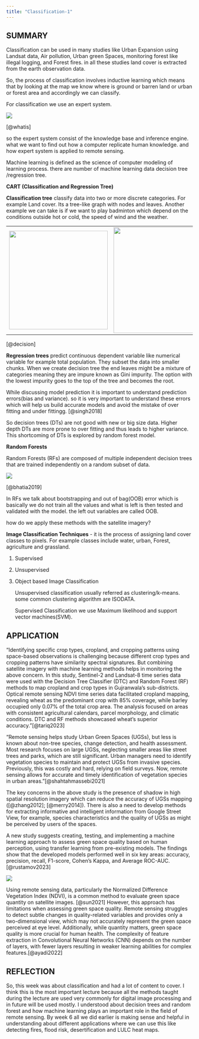 ```yaml
---
title: "Classification-1"
---
```


## SUMMARY

Classification can be used in many studies like Urban Expansion using Landsat data, Air pollution, Urban green Spaces, monitoring forest like illegal logging, and Forest fires. in all these studies land cover is extracted from the earth observation data.

So, the process of classification involves inductive learning which means that by looking at the map we know where is ground or barren land or urban or forest area and accordingly we can classify.

For classification we use an expert system.

![](images/main-qimg-a63e873b68b7d220020991140f0a896c-lq.jpg)

[@whatis]

so the expert system consist of the knowledge base and inference engine. what we want to find out how a computer replicate human knowledge. and how expert system is applied to remote sensing.

Machine learning is defined as the science of computer modeling of learning process. there are number of machine learning data decision tree /regression tree.

**CART (Classification and Regression Tree)**

**Classification tree** classify data into two or more discrete categories. For example Land cover. Its a tree-like graph with nodes and leaves. Another example we can take is if we want to play badminton which depend on the conditions outside hot or cold, the speed of wind and the weather.

|                                            |                                  |
|--------------------------------------------|----------------------------------|
| ![](images/decision-tree.png){width="266"} | ![](images/dt1.png){width="286"} |

[@decision]

**Regression trees** predict continuous dependent variable like numerical variable for example total population. They subset the data into smaller chunks. When we create decision tree the end leaves might be a mixture of categories meaning they are impure known as Gini impurity. The option with the lowest impurity goes to the top of the tree and becomes the root.

While discussing model prediction it is important to understand prediction errors(bias and variance). so it is very important to understand these errors which will help us build accurate models and avoid the mistake of over fitting and under fittingg. [@singh2018]

So decision trees (DTs) are not good with new or big size data. Higher depth DTs are more prone to over fitting and thus leads to higher variance. This shortcoming of DTs is explored by random forest model.

**Random Forests**

Random Forests (RFs) are composed of multiple independent decision trees that are trained independently on a random subset of data.

![](images/1_ixvrbH45K8CcNZaj98JGuA.webp)

[@bhatia2019]

In RFs we talk about bootstrapping and out of bag(OOB) error which is basically we do not train all the values and what is left is then tested and validated with the model. the left out variables are called OOB.

how do we apply these methods with the satellite imagery?

**Image Classification Techniques** - it is the process of assigning land cover classes to pixels. For example classes include water, urban, Forest, agriculture and grassland.

1.  Supervised

2.  Unsupervised

3.  Object based Image Classification

    Unsupervised classification usually referred as clustering/k-means. some common clustering algorithm are ISODATA.

    Supervised Classification we use Maximum likelihood and support vector machines(SVM).

## APPLICATION

"Identifying specific crop types, cropland, and cropping patterns using space-based observations is challenging because different crop types and cropping patterns have similarity spectral signatures. But combining satellite imagery with machine learning methods helps in monitoring the above concern. In this study, Sentinel-2 and Landsat-8 time series data were used with the Decision Tree Classifier (DTC) and Random Forest (RF) methods to map cropland and crop types in Gujranwala's sub-districts. Optical remote sensing NDVI time series data facilitated cropland mapping, revealing wheat as the predominant crop with 85% coverage, while barley occupied only 0.07% of the total crop area. The analysis focused on areas with consistent agricultural calendars, parcel morphology, and climatic conditions. DTC and RF methods showcased wheat's superior accuracy."[@tariq2023]

"Remote sensing helps study Urban Green Spaces (UGSs), but less is known about non-tree species, change detection, and health assessment. Most research focuses on large UGSs, neglecting smaller areas like street trees and parks, which are still significant. Urban managers need to identify vegetation species to maintain and protect UGSs from invasive species. Previously, this was costly and hard, relying on field surveys. Now, remote sensing allows for accurate and timely identification of vegetation species in urban areas."[@shahtahmassebi2021]

The key concerns in the above study is the presence of shadow in high spatial resolution imagery which can reduce the accuracy of UGSs mapping ([@zhang2012]; [@merry2014]). There is also a need to develop methods for extracting informative and intelligent information from Google Street View, for example, species characteristics and the quality of UGSs as might be perceived by users of the spaces.

A new study suggests creating, testing, and implementing a machine learning approach to assess green space quality based on human perception, using transfer learning from pre-existing models. The findings show that the developed models performed well in six key areas: accuracy, precision, recall, F1-score, Cohen's Kappa, and Average ROC-AUC. [@rustamov2023]

![](images/green-space-ML.png)

Using remote sensing data, particularly the Normalized Difference Vegetation Index (NDVI), is a common method to evaluate green space quantity on satellite images. [@sun2021] However, this approach has limitations when assessing green space quality. Remote sensing struggles to detect subtle changes in quality-related variables and provides only a two-dimensional view, which may not accurately represent the green space perceived at eye level. Additionally, while quantity matters, green space quality is more crucial for human health. The complexity of feature extraction in Convolutional Neural Networks (CNN) depends on the number of layers, with fewer layers resulting in weaker learning abilities for complex features.[@ayadi2022]

## REFLECTION

So, this week was about classification and had a lot of content to cover. I think this is the most important lecture because all the methods taught during the lecture are used very commonly for digital image processing and in future will be used mostly. I understood about decision trees and random forest and how machine learning plays an important role in the field of remote sensing. By week 6 all we did earlier is making sense and helpful in understanding about different applications where we can use this like detecting fires, flood risk, desertification and LULC heat maps.
